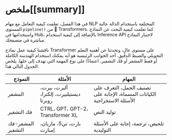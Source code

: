 # ملخص[[summary]]

<CourseFloatingBanner
    chapter={1}
    classNames="absolute z-10 right-0 top-0"
/>

في هذا الفصل، تعلمت كيفية التعامل مع مهام NLP المختلفة باستخدام الدالة عالية المستوى `pipeline()` من 🤗 Transformers. كما تعلمت كيفية البحث عن النماذج واستخدامها في Hub، بالإضافة إلى كيفية استخدام Inference API لاختبار النماذج مباشرة في متصفحك.

ناقشنا كيفية عمل نماذج Transformer على مستوى عالٍ، وتحدثنا عن أهمية التعلم التحويلي والضبط الدقيق. أحد الجوانب الرئيسية هو أنه يمكنك استخدام الهندسة الكاملة أو فقط المشفر أو فك التشفير، اعتمادًا على نوع المهمة التي تهدف إلى حلها. يلخص الجدول التالي هذا:

| النموذج           | الأمثلة                                   | المهام                                                                            |
|-----------------|--------------------------------------------|----------------------------------------------------------------------------------|
| المشفر         | ألبرت، بيرت، ديستيلبيرت، إلكترا، روبرتا | تصنيف الجمل، التعرف على الكيانات المسماة، الإجابة على الأسئلة الاستخراجية |
| فك التشفير         | CTRL، GPT، GPT-2، Transformer XL           | توليد النص                                                                  |
| المشفر-فك التشفير | بارت، تي5، ماريان، إمبارت                    | تلخيص، ترجمة، إجابة على الأسئلة التوليدية                        |